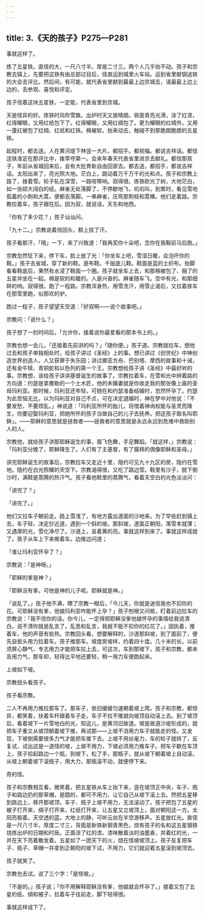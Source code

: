 ```yaml
---
---
---
```

title: 3.《天的孩子》P275—P281
---





事就这样了。

炼了五星铁。直径的大，一尺八寸半。厚是二寸三。两个人几乎抬不动。孩子和宗教去镇上，先要把这铁有由总部过目后，径直运到城里火车站。运到省里献钢送铁的大会去评比。然后间，有可能，就代表省里献到最最上边京城去，请最最上边上边的，去参观、喜悦和评定。

孩子信着这块五星铁，一定能，代表省里到京城。

天是怪异的好。炼铁时风吹雪飘，出炉时天又放晴朗。铁面青亮光滑，涂了红漆，红得耀眼，又用红纸包下了。红得耀眼，又用红绸包了。更为耀眼的红绸外，又用一蓬红被包了红绸、红纸和红铁。棉被软，抬来动去，触碰不到那脆朗脆朗的五星铁。

起程时，都去送。人在黄河堤下林竖一大片。都招手。都祝福。都说吉祥话。都信这铁准定在那评比中，拨萃夺第一。会来年春天代表省里进京去献礼。都信那孩子，年前从省城回来后，会有大批育新自由回家去。都去送，都招手，都说吉祥话。太阳出来了，亮光照大地。茫白上，跳动着万千万千的光和点。孩子和宗教上路了，拨着雪。轮子轧在深雪，一路吱嚓响。寂得很。炼铁砍光了树，大地茫白，如一张硕大阔白的纸。麻雀无处落脚了，不停歇地飞，叽叽叫，到累时，看见雪地孤着的小荆和大蒿，便都去落脚。一串麻雀，压弯那荆枝和蒿棵。他们走着路。宗教拉着车，孩子跟在后。因为寂，就说话，天东和地西。

「你有了多少花？」孩子讪讪问。

「九十二。」宗教说着扭回头，额上挂了汗。

孩子看那汗，「哦」一下，来了兴致道：「我再奖你十朵吧，念你在我鞍前马后跑。」

宗教忽然怔下来，停下车，脸上放了光：「你坐车上吧，雪湿日暖，会泡坏你的鞋。」孩子去省城，穿了新的鞋。是布鞋。千层底儿鞋。鞋面是蓝的土织布。抬脚看看鞋底后，果然有水浸了鞋面一个圈。孩子就坐车上去，和那棉被包了、捆了的五星并坐在一起。棉是软的和暖的。人是兴奋的。麻雀随车飞。空中有光，和那细碎的响。寂得很。跑了一程路，宗教浑身热，用雪洗汗，用雪止渴后，又拉着铁车在那雪里跑，似那欢的驴。

跑过一程子，孩子望望天空道：「好寂啊——说个故事吧。」

宗教问：「说什么？」

孩子想了一肘时间后，「允许你，接着说你最爱看的那本书上的。」

宗教也想一会儿，「还接着先前讲的吗？」「随你便。」孩子道。宗教就拉车，想他过去和孩子单独相处时，给孩子讲过《圣经》上的事。想已讲过《创世纪》中神创造世界创造人，人又获罪于失乐园；讲过挪亚方舟、巴别塔、摩西的故事和十诫，还有金牛犊、青铜蛇和以色列的第一个王。宗教想给孩子讲《圣经》中最好听的事。宗教想，该给孩子讲讲基督诞生的故事了。宗教拉着车，在雪和光中辨着路的方向道：约瑟是拿撒勒的一个土木匠，他的未婚妻就是你收走我的那张像上画的圣母玛利亚。那时候，玛利亚还年轻，可她在和约瑟准备结婚时，忽然怀孕了。约瑟为此苦恼无比，以为玛利亚对自己不贞，可在决定退婚时，神在梦中对他说：「不要发愁，不要烦乱。」神说道：「玛利亚所怀的胎儿，将借着神询权能与圣灵而降生，你要迎娶玛利亚，把她所怀的孩子当做自己的儿子去抚养。把这孩子取名叫耶稣」。——耶稣的意思就是拯救者——拯救者的意思就是永远永远到危难中救助别人的人。

宗教他，就给孩子讲那耶稣诞生的事，眉飞色舞，手足舞蹈。「就这样，」宗教说：「玛利亚分娩了，耶稣降生了。人们有了主基督，有了膜拜的偶像耶稣和圣母。」

讲完耶稣诞生的故事后，宗教拉车又走近十里，隐约可见九十九区的房，隐约在雪地。隐约在白光照耀的天空下。宗教渴得很，又吃了路边雪。鞋里有沙子，脱下倒沙时，满鞋是蒸腾的热汗气。孩子看他鞋里的蒸腾气，看着天空白的光色淡淡问：

「讲完了？」

「讲完了。」

他们又拉车子朝前走。路上雪浅了，有地方露出道面的沙地来。为了早些赶到镇上去，车子轻，决定抄近道，遇到一个斜的坡。那斜坡，道面正朝阳，落雪本就薄；又遇厚的光，雪化净尽了。沙道上，呈着黄的亮。事就这样到来了。事就这样成就了。孩子从车上下来推着车。边推边问道；

「谁让玛利亚怀孕了？」

宗教说：「是神呀。」

「耶稣的爹是神？」

「耶稣没有爹。可他是神的儿子呢。耶稣就是神。」

「说乱了。」孩子他不满，瞟了宗教一眼后，「今儿天，你就是迷信我也不扣你的花。可耶稣没有爹，他娘玛利亚咋能怀上孕？」孩子刨根又问柢，盯着前边拉车的宗教说：「我不信你的话。你今儿，一定得把耶稣没爹他娘怀孕的事情给我说清白。说不清你就是乱言了。乱思和乱言，我就不能不扣你的红花了。」固执着，推着车，他的声音有些热。宗教回头看，想要解释的，沙道那斜坡，到了面前了，便先自抵头用力拉着车。孩子推那车。坡度房坡样，约着四十度。几十米的长。以前须屏心静气、专志用力才能把车拉上去，可这次，车到那坡下，孩子和宗教，都未及用力气，那车却，轻得比平地还要轻，稍一用力车便跑起来。

上坡如下坡。

宗教扭头看孩子。

孩子看宗教。

二人不再用力推拉那车了。那车子，依旧缓缓匀速朝着坡上爬。孩子和宗教，都惊异，都笑着，扶着车杆跟着车子走。车子不拉不推就向坡顶自动滚上去。到了坡顶后，看着坡下一片雪地白的光，知这儿，是黄河旧故道。坡是故道沙堤形成的，就把车子重又从坡顶朝着坡下推，再试那——上坡不消用力车子就能走的怪。又发现，下坡倒需要很多力气才能把车推下去。上坡不用丝毫力，车的轮子就转了，反复试，试出这是一道怪的坡，上坡不用力，下坡必须用力推车子。把车子歇在车顶上，孩子拾起路边一个瓶，到坡下，松了手，那瓶子，就从坡下朝着坡上自动滚。从坡上朝着坡下滚瓶子，用大力，那瓶滚不动，就便停下来。

奇的怪。

孩子和宗教相互看，微笑着，把五星铁从车上抬下来，竖在坡顶正中央，车子、瓶子和路边扔的那草帽，是圆的，都可不用力，让它自己从坡下滚上去。然把五星移到路边上，移开那坡顶，车子、瓶子上坡不用力，无法滚动了。孩子把包了五星的被子打开来，绸子打开来，红纸打开来，让五星又立坡顶上，面对朝阳这一方。太阳亮极着。天空透的蓝。大地上的静，可听云丝在半空游移声。五星放红光。直径是一尺八寸半，厚度二寸三，背面是新铁新钢青黑色，烧有孩子的名和这五星钢铁烧炼出炉的日期和时辰。正面涂了红的漆。漆味散着淡的油墨香，并着红的光，一并在天下亮着散发着。五星如了一团天下的火，烧在怪坡坡顶上。孩子反复把车子、瓶子、草帽一并拿到正朝阳的坡下试，不用力，它们就迎着五星滚到坡顶去。

孩子就笑了。

宗教也去试。说了三个字：「是怪坡。」

「不是的。」孩子说；「你不用解释耶稣没有爹，他娘就会怀孕了。」接着又包了五星的纸、绸和被子，拉着车子往前走，脚下轻得很。

事就这样成下了。